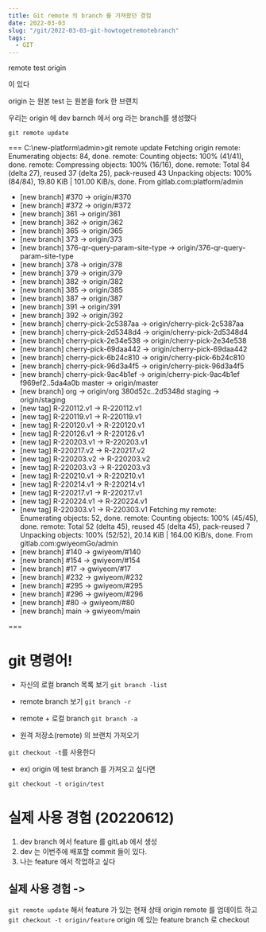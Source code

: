 ```yaml
---
title: Git remote 의 branch 를 가져왔던 경험
date: 2022-03-03
slug: "/git/2022-03-03-git-howtogetremotebranch"
tags:
  - GIT
---
```


remote
test
origin

이 있다

origin 는 원본
test 는 원본을 fork 한 브랜치


우리는 origin 에 dev barnch 에서 org 라는 branch를 생성했다

`git remote update`

===
C:\new-platform\admin>git remote update
Fetching origin
remote: Enumerating objects: 84, done.
remote: Counting objects: 100% (41/41), done.
remote: Compressing objects: 100% (16/16), done.
remote: Total 84 (delta 27), reused 37 (delta 25), pack-reused 43
Unpacking objects: 100% (84/84), 19.80 KiB | 101.00 KiB/s, done.
From gitlab.com:platform/admin
 * [new branch]      #370                 -> origin/#370
 * [new branch]      #372                 -> origin/#372
 * [new branch]      361                  -> origin/361
 * [new branch]      362                  -> origin/362
 * [new branch]      365                  -> origin/365
 * [new branch]      373                  -> origin/373
 * [new branch]      376-qr-query-param-site-type -> origin/376-qr-query-param-site-type
 * [new branch]      378                  -> origin/378
 * [new branch]      379                  -> origin/379
 * [new branch]      382                  -> origin/382
 * [new branch]      385                  -> origin/385
 * [new branch]      387                  -> origin/387
 * [new branch]      391                  -> origin/391
 * [new branch]      392                  -> origin/392
 * [new branch]      cherry-pick-2c5387aa -> origin/cherry-pick-2c5387aa
 * [new branch]      cherry-pick-2d5348d4 -> origin/cherry-pick-2d5348d4
 * [new branch]      cherry-pick-2e34e538 -> origin/cherry-pick-2e34e538
 * [new branch]      cherry-pick-69daa442 -> origin/cherry-pick-69daa442
 * [new branch]      cherry-pick-6b24c810 -> origin/cherry-pick-6b24c810
 * [new branch]      cherry-pick-96d3a4f5 -> origin/cherry-pick-96d3a4f5
 * [new branch]      cherry-pick-9ac4b1ef -> origin/cherry-pick-9ac4b1ef
   f969ef2..5da4a0b  master               -> origin/master
 * [new branch]      org                  -> origin/org
   380d52c..2d5348d  staging              -> origin/staging
 * [new tag]         R-220112.v1          -> R-220112.v1
 * [new tag]         R-220119.v1          -> R-220119.v1
 * [new tag]         R-220120.v1          -> R-220120.v1
 * [new tag]         R-220126.v1          -> R-220126.v1
 * [new tag]         R-220203.v1          -> R-220203.v1
 * [new tag]         R-220217.v2          -> R-220217.v2
 * [new tag]         R-220203.v2          -> R-220203.v2
 * [new tag]         R-220203.v3          -> R-220203.v3
 * [new tag]         R-220210.v1          -> R-220210.v1
 * [new tag]         R-220214.v1          -> R-220214.v1
 * [new tag]         R-220217.v1          -> R-220217.v1
 * [new tag]         R-220224.v1          -> R-220224.v1
 * [new tag]         R-220303.v1          -> R-220303.v1
Fetching my
remote: Enumerating objects: 52, done.
remote: Counting objects: 100% (45/45), done.
remote: Total 52 (delta 45), reused 45 (delta 45), pack-reused 7
Unpacking objects: 100% (52/52), 20.14 KiB | 164.00 KiB/s, done.
From gitlab.com:gwiyeomGo/admin
 * [new branch]      #140       -> gwiyeom/#140
 * [new branch]      #154       -> gwiyeom/#154
 * [new branch]      #17        -> gwiyeom/#17
 * [new branch]      #232       -> gwiyeom/#232
 * [new branch]      #295       -> gwiyeom/#295
 * [new branch]      #296       -> gwiyeom/#296
 * [new branch]      #80        -> gwiyeom/#80
 * [new branch]      main       -> gwiyeom/main

===

# git 명령어!

* 자신의 로컬 branch 목록 보기
`git branch -list`

* remote branch 보기
`git branch -r`

* remote + 로컬 branch
`git branch -a`


* 원격 저장소(remote) 의 브랜치 가져오기

`git checkout -t`를 사용한다

* ex) origin 에 test branch 를 가져오고 싶다면

`git checkout -t origin/test`

# 실제 사용 경험 (20220612)
1. dev branch 에서 feature 를 gitLab 에서 생성 
2. dev 는 이번주에 배포할 commit 들이 있다.
3. 나는 feature 에서 작업하고 싶다

## 실제 사용 경험 ->

`git remote update` 해서 feature 가 있는 현재 상태 origin remote 를 업데이트 하고
`git checkout -t origin/feature` origin 에 있는 feature branch 로 checkout 
